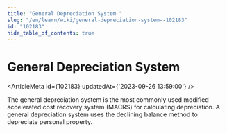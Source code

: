 ```yaml
---
title: "General Depreciation System "
slug: "/en/learn/wiki/general-depreciation-system--102183"
id: "102183"
hide_table_of_contents: true
---
```



# General Depreciation System 

<ArticleMeta id={102183} updatedAt={'2023-09-26 13:59:00'} />
<div className='border-solid border-b border-t-0 my-4 border-[var(--ifm-color-gray-300)]' />

The general depreciation system is the most commonly used modified accelerated cost recovery system (MACRS) for calculating depreciation. A general depreciation system uses the declining balance method to depreciate personal property.
